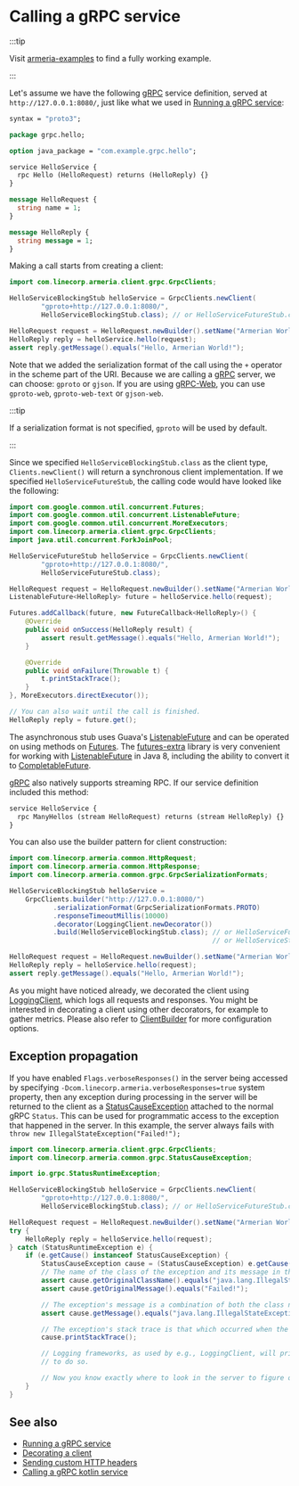 # Calling a gRPC service

:::tip

Visit [armeria-examples](https://github.com/line/armeria-examples) to find a fully working example.

:::
  

Let's assume we have the following [gRPC] service definition, served at `http://127.0.0.1:8080/`, just like
what we used in [Running a gRPC service](/docs/server-grpc):

```protobuf
syntax = "proto3";

package grpc.hello;

option java_package = "com.example.grpc.hello";

service HelloService {
  rpc Hello (HelloRequest) returns (HelloReply) {}
}

message HelloRequest {
  string name = 1;
}

message HelloReply {
  string message = 1;
}
```

Making a call starts from creating a client:

```java
import com.linecorp.armeria.client.grpc.GrpcClients;

HelloServiceBlockingStub helloService = GrpcClients.newClient(
        "gproto+http://127.0.0.1:8080/",
        HelloServiceBlockingStub.class); // or HelloServiceFutureStub.class or HelloServiceStub.class

HelloRequest request = HelloRequest.newBuilder().setName("Armerian World").build();
HelloReply reply = helloService.hello(request);
assert reply.getMessage().equals("Hello, Armerian World!");
```

Note that we added the serialization format of the call using the `+` operator in the scheme part of the URI.
Because we are calling a [gRPC] server, we can choose: `gproto` or `gjson`. If you are using [gRPC-Web],
you can use `gproto-web`, `gproto-web-text` or `gjson-web`.

:::tip

If a serialization format is not specified, `gproto` will be used by default.

:::

Since we specified `HelloServiceBlockingStub.class` as the client type, `Clients.newClient()` will return a
synchronous client implementation.  If we specified `HelloServiceFutureStub`, the calling code would have
looked like the following:

```java
import com.google.common.util.concurrent.Futures;
import com.google.common.util.concurrent.ListenableFuture;
import com.google.common.util.concurrent.MoreExecutors;
import com.linecorp.armeria.client.grpc.GrpcClients;
import java.util.concurrent.ForkJoinPool;

HelloServiceFutureStub helloService = GrpcClients.newClient(
        "gproto+http://127.0.0.1:8080/",
        HelloServiceFutureStub.class);

HelloRequest request = HelloRequest.newBuilder().setName("Armerian World").build();
ListenableFuture<HelloReply> future = helloService.hello(request);

Futures.addCallback(future, new FutureCallback<HelloReply>() {
    @Override
    public void onSuccess(HelloReply result) {
        assert result.getMessage().equals("Hello, Armerian World!");
    }

    @Override
    public void onFailure(Throwable t) {
        t.printStackTrace();
    }
}, MoreExecutors.directExecutor());

// You can also wait until the call is finished.
HelloReply reply = future.get();
```

The asynchronous stub uses Guava's [ListenableFuture] and can be operated on using methods on [Futures]. The
[futures-extra] library is very convenient for working with [ListenableFuture] in Java 8, including the ability
to convert it to [CompletableFuture].

[gRPC] also natively supports streaming RPC. If our service definition included this method:

```protobuf
service HelloService {
  rpc ManyHellos (stream HelloRequest) returns (stream HelloReply) {}
}
```

You can also use the builder pattern for client construction:

```java
import com.linecorp.armeria.common.HttpRequest;
import com.linecorp.armeria.common.HttpResponse;
import com.linecorp.armeria.common.grpc.GrpcSerializationFormats;

HelloServiceBlockingStub helloService =
    GrpcClients.builder("http://127.0.0.1:8080/")
           .serializationFormat(GrpcSerializationFormats.PROTO)
           .responseTimeoutMillis(10000)
           .decorator(LoggingClient.newDecorator())
           .build(HelloServiceBlockingStub.class); // or HelloServiceFutureStub.class
                                                   // or HelloServiceStub.class

HelloRequest request = HelloRequest.newBuilder().setName("Armerian World").build();
HelloReply reply = helloService.hello(request);
assert reply.getMessage().equals("Hello, Armerian World!");
```

As you might have noticed already, we decorated the client using [LoggingClient](type), which logs all
requests and responses. You might be interested in decorating a client using other decorators, for example
to gather metrics. Please also refer to [ClientBuilder](type) for more configuration options.

## Exception propagation

If you have enabled `Flags.verboseResponses()` in the server being accessed by specifying
`-Dcom.linecorp.armeria.verboseResponses=true` system property, then any exception during processing
in the server will be returned to the client as a [StatusCauseException](type) attached to the normal gRPC
`Status`. This can be used for programmatic access to the exception that happened in the server. In this
example, the server always fails with `throw new IllegalStateException("Failed!");`

```java
import com.linecorp.armeria.client.grpc.GrpcClients;
import com.linecorp.armeria.common.grpc.StatusCauseException;

import io.grpc.StatusRuntimeException;

HelloServiceBlockingStub helloService = GrpcClients.newClient(
        "gproto+http://127.0.0.1:8080/",
        HelloServiceBlockingStub.class); // or HelloServiceFutureStub.class or HelloServiceStub.class

HelloRequest request = HelloRequest.newBuilder().setName("Armerian World").build();
try {
    HelloReply reply = helloService.hello(request);
} catch (StatusRuntimeException e) {
    if (e.getCause() instanceof StatusCauseException) {
        StatusCauseException cause = (StatusCauseException) e.getCause();
        // The name of the class of the exception and its message in the server can be accessed.
        assert cause.getOriginalClassName().equals("java.lang.IllegalStateException");
        assert cause.getOriginalMessage().equals("Failed!");

        // The exception's message is a combination of both the class name and original message.
        assert cause.getMessage().equals("java.lang.IllegalStateException: Failed!");

        // The exception's stack trace is that which occurred when the server threw the exception.
        cause.printStackTrace();

        // Logging frameworks, as used by e.g., LoggingClient, will print the stack trace if configured
        // to do so.

        // Now you know exactly where to look in the server to figure out what may have gone wrong.
    }
}
```

## See also

- [Running a gRPC service](/docs/server-grpc)
- [Decorating a client](/docs/client-decorator)
- [Sending custom HTTP headers](/docs/client-custom-http-headers)
- [Calling a gRPC kotlin service](/docs/advanced-kotlin#calling-a-grpc-kotlin-service)

[CompletableFuture]: https://docs.oracle.com/javase/10/docs/api/java/util/concurrent/CompletableFuture.html
[Futures]: https://google.github.io/guava/releases/21.0/api/docs/com/google/common/util/concurrent/Futures.html
[ListenableFuture]: https://google.github.io/guava/releases/21.0/api/docs/com/google/common/util/concurrent/ListenableFuture.html
[gRPC]: https://grpc.io/
[futures-extra]: https://github.com/spotify/futures-extra
[gRPC-Web]: https://github.com/grpc/grpc/blob/master/doc/PROTOCOL-WEB.md
